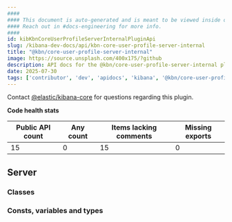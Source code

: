 ```yaml
---
####
#### This document is auto-generated and is meant to be viewed inside our experimental, new docs system.
#### Reach out in #docs-engineering for more info.
####
id: kibKbnCoreUserProfileServerInternalPluginApi
slug: /kibana-dev-docs/api/kbn-core-user-profile-server-internal
title: "@kbn/core-user-profile-server-internal"
image: https://source.unsplash.com/400x175/?github
description: API docs for the @kbn/core-user-profile-server-internal plugin
date: 2025-07-30
tags: ['contributor', 'dev', 'apidocs', 'kibana', '@kbn/core-user-profile-server-internal']
---
```




Contact [@elastic/kibana-core](https://github.com/orgs/elastic/teams/kibana-core) for questions regarding this plugin.

**Code health stats**

| Public API count  | Any count | Items lacking comments | Missing exports |
|-------------------|-----------|------------------------|-----------------|
| 15 | 0 | 15 | 0 |

## Server

### Classes
<DocDefinitionList data={kbnCoreUserProfileServerInternalObj.server.classes}/>

### Consts, variables and types
<DocDefinitionList data={kbnCoreUserProfileServerInternalObj.server.misc}/>


